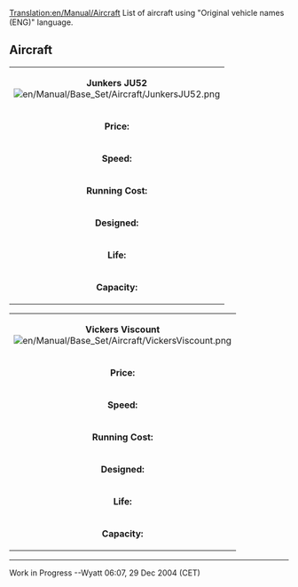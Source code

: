 [[Translation:en/Manual/Aircraft]]
List of aircraft using "Original vehicle names (ENG)" language.
==Aircraft==

{| align=center
| colspan=2 align=center| '''Junkers JU52'''<br>[[File:en/Manual/Base Set/Aircraft/JunkersJU52.png]]
|-
| '''Price:'''||$57,420
|-
| '''Speed:''' ||296 MPH 
|-
| '''Running Cost:'''||$4,780/year
|-
| '''Designed:'''||1928
|-
| '''Life:'''||20
|-
| '''Capacity:'''
| 25 passengers & 4 bags of mail<br>6 tons of coal<br>6 items of livestock<br>12 crates of goods<br>6 tons of grain<br>6 tons of wood<br>6 tons of iron ore<br>6 tons of steel<br>6 bags of valuables<br>
|}
{| align=center
| colspan=2 align=center| '''Vickers Viscount'''<br>[[File:en/Manual/Base Set/Aircraft/VickersViscount.png]]
|-
| '''Price:'''||$61,522
|-
| '''Speed:''' ||296 MPH 
|-
| '''Running Cost:'''||$5,624/year
|-
| '''Designed:'''||1947
|-
| '''Life:'''||24
|-
| '''Capacity:'''
| 65 passengers & 8 bags of mail<br>16 tons of coal<br>16 items of livestock<br>32 crates of goods<br>16 tons of grain<br>16 tons of wood<br>16 tons of iron ore<br>16 tons of steel<br>16 bags of valuables<br>
|}


----
Work in Progress
--Wyatt 06:07, 29 Dec 2004 (CET)